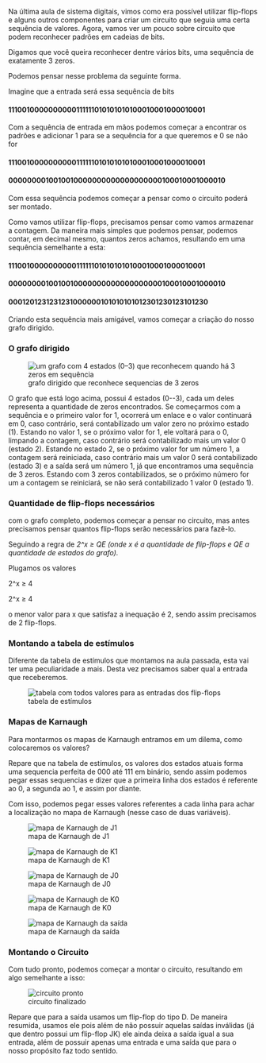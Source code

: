 






Na última aula de sistema digitais, vimos como era possível utilizar
flip-flops e alguns outros componentes para criar um circuito que seguia
uma certa sequência de valores. Agora, vamos ver um pouco sobre circuito
que podem reconhecer padrões em cadeias de bits.








Digamos que você queira reconhecer dentre vários bits, uma sequência de
exatamente 3 zeros.

Podemos pensar nesse problema da seguinte forma.

Imagine que a entrada será essa sequência de bits

#### **1110010000000000111111010101010100010001000010001**

Com a sequência de entrada em mãos podemos começar a encontrar os
padrões e adicionar 1 para se a sequência for a que queremos e 0 se não
for

#### 1110010000000000111111010101010100010001000010001

#### 0000000010010010000000000000000000100010001000010

Com essa sequência podemos começar a pensar como o circuito poderá ser
montado.

Como vamos utilizar flip-flops, precisamos pensar como vamos armazenar a
contagem. Da maneira mais simples que podemos pensar, podemos contar, em
decimal mesmo, quantos zeros achamos, resultando em uma sequência
semelhante a esta:

#### 1110010000000000111111010101010100010001000010001

#### 0000000010010010000000000000000000100010001000010

#### 0001201231231231000000101010101012301230123101230

Criando esta sequência mais amigável, vamos começar a criação do nosso
grafo dirigido.








### O grafo dirigido

<figure>
<img src="image_150.png"
alt="um grafo com 4 estados (0–3) que reconhecem quando há 3 zeros em sequência" />
<figcaption>grafo dirigido que reconhece sequencias de
3 zeros</figcaption>
</figure>

O grafo que está logo acima, possui 4 estados (0--3), cada um deles
representa a quantidade de zeros encontrados. Se começarmos com a
sequência e o primeiro valor for 1, ocorrerá um enlace e o valor
continuará em 0, caso contrário, será contabilizado um valor zero no
próximo estado (1). Estando no valor 1, se o próximo valor for 1, ele
voltará para o 0, limpando a contagem, caso contrário será contabilizado
mais um valor 0 (estado 2). Estando no estado 2, se o próximo valor for
um número 1, a contagem será reiniciada, caso contrário mais um valor 0
será contabilizado (estado 3) e a saída será um número 1, já que
encontramos uma sequência de 3 zeros. Estando com 3 zeros
contabilizados, se o próximo número for um a contagem se reiniciará, se
não será contabilizado 1 valor 0 (estado 1).








### Quantidade de flip-flops necessários

com o grafo completo, podemos começar a pensar no circuito, mas antes
precisamos pensar quantos flip-flops serão necessários para fazê-lo.

Seguindo a regra de *2\^x ≥ QE (onde x é a quantidade de flip-flops e QE
a quantidade de estados do grafo).*

Plugamos os valores

2\^x ≥ 4

2\^x ≥ 4

o menor valor para x que satisfaz a inequação é 2, sendo assim
precisamos de 2 flip-flops.








### Montando a tabela de estímulos

Diferente da tabela de estímulos que montamos na aula passada, esta vai
ter uma peculiaridade a mais. Desta vez precisamos saber qual a entrada
que receberemos.

<figure>
<img src="image_151.png"
alt="tabela com todos valores para as entradas dos flip-flops" />
<figcaption>tabela de estímulos</figcaption>
</figure>








### Mapas de Karnaugh

Para montarmos os mapas de Karnaugh entramos em um dilema, como
colocaremos os valores?

Repare que na tabela de estímulos, os valores dos estados atuais forma
uma sequencia perfeita de 000 até 111 em binário, sendo assim podemos
pegar essas sequencias e dizer que a primeira linha dos estados é
referente ao 0, a segunda ao 1, e assim por diante.

Com isso, podemos pegar esses valores referentes a cada linha para achar
a localização no mapa de Karnaugh (nesse caso de duas variáveis).

<figure>
<img src="image_152.png" alt="mapa de Karnaugh de J1" />
<figcaption>mapa de Karnaugh de J1</figcaption>
</figure>

<figure>
<img src="image_153.png" alt="mapa de Karnaugh de K1" />
<figcaption>mapa de Karnaugh de K1</figcaption>
</figure>

<figure>
<img src="image_154.png" alt="mapa de Karnaugh de J0" />
<figcaption>mapa de Karnaugh de J0</figcaption>
</figure>

<figure>
<img src="image_155.png" alt="mapa de Karnaugh de K0" />
<figcaption>mapa de Karnaugh de K0</figcaption>
</figure>

<figure>
<img src="image_156.png" alt="mapa de Karnaugh da saída" />
<figcaption>mapa de Karnaugh da saída</figcaption>
</figure>








### Montando o Circuito

Com tudo pronto, podemos começar a montar o circuito, resultando em algo
semelhante a isso:

<figure>
<img src="image_157.png" alt="circuito pronto" />
<figcaption>circuito finalizado</figcaption>
</figure>

Repare que para a saída usamos um flip-flop do tipo D. De maneira
resumida, usamos ele pois além de não possuir aquelas saídas inválidas
(já que dentro possui um flip-flop JK) ele ainda deixa a saída igual a
sua entrada, além de possuir apenas uma entrada e uma saída que para o
nosso propósito faz todo sentido.


